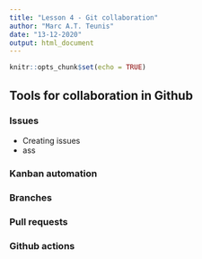 ```yaml
---
title: "Lesson 4 - Git collaboration"
author: "Marc A.T. Teunis"
date: "13-12-2020"
output: html_document
---
```


```r
knitr::opts_chunk$set(echo = TRUE)
```

## Tools for collaboration in Github

### Issues

 - Creating issues
 - ass

### Kanban automation

### Branches

### Pull requests



### Github actions



